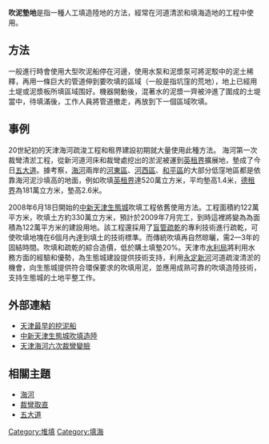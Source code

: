 {{refimprove|time=2019-10-20T21:51:21+00:00}}
{{NoteTA
|T=zh-cn:吹泥墊地; zh-tw:填海造陸;
|1=zh-cn:吹泥墊地; zh-tw:填海造陸;
}}

'''吹泥墊地'''是指一種人工填造陸地的方法，經常在河道清淤和填海造地的工程中使用。
==方法==
一般進行時會使用大型吹泥船停在河邊，使用水泵和泥漿泵可將泥駁中的泥土稀釋，再用一條巨大的管道伸到要吹填的區域（一般是指坑窪的荒地），地上已經用土堤或泥漿板所填區域围好。機器開動後，混著水的泥漿一齊被沖進了圍成的土堤當中，待填滿後，工作人員將管道撤走，再放到下一個區域吹填。

==事例==
20世紀初的天津海河疏浚工程和租界建設初期就大量使用此種方法。
海河第一次裁彎清淤工程，從新河道河床和裁彎處挖出的淤泥被運到[[英租界|英租界]]擴展地，墊成了今日[[五大道|五大道]]。據考察，[[海河|海河]]兩岸的[[河東區|河東區]]、[[河西區|河西區]]、[[和平區_(天津市)|和平區]]的大部分低窪地區都是依靠海河泥沙填高的地面，例如吹填[[英租界|英租界]]達520萬立方米，平均墊高1.4米，[[德租界|德租界]]為181萬立方米，墊高2.6米。

2008年6月18日開始的[[中新天津生態城|中新天津生態城]]吹填工程依舊使用方法。工程面積約122萬平方米，吹填土方約330萬立方米，預計於2009年7月完工，到時這裡將變為為面積為122萬平方米的建設用地。該工程還採用了[[盲管疏乾|盲管疏乾]]的專利技術進行疏乾，可使吹填地塊在6個月內達到填土的技術標準。而傳統吹填再自然晾曬，需2—3年的固結時間。吹填和疏乾的綜合造價，低於購土填墊20%。天津市[[水利局|水利局]]將利用水務方面的經驗和優勢，為生態城建設提供技術支持，利用[[永定新河|永定新河]]河道疏浚清淤的機會，向生態城提供符合環保要求的吹填用泥，並應用成熟可靠的吹填造陸技術，支持生態城的土地平整工作。

==外部連結==
*[http://blog.sina.com.cn/s/blog_48b82fe501009f3n.htm 天津最早的挖泥船]
*[http://news.xinhuanet.com/newscenter/2008-06/18/content_8390863.htm 中新天津生態城吹填造陸]
*[http://news.sina.com.cn/c/2003-11-27/22192226689.shtml 天津海河六次裁彎變臉]{{Wayback|url=http://news.sina.com.cn/c/2003-11-27/22192226689.shtml |date=20201013061357 }}

==相關主題==
*[[海河|海河]]
*[[裁彎取直|裁彎取直]]
*[[五大道|五大道]]

[[Category:堆填|Category:堆填]]
[[Category:填海|Category:填海]]